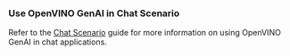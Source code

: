 ### Use OpenVINO GenAI in Chat Scenario

Refer to the [Chat Scenario](/docs/guides/chat-scenario) guide for more information on using OpenVINO GenAI in chat applications.
